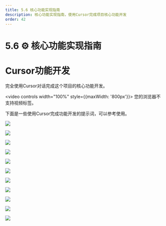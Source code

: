```yaml
---
title: 5.6 核心功能实现指南
description: 核心功能实现指南，使用Cursor完成项目核心功能开发
order: 42
---
```


# 5.6 ⚙️ 核心功能实现指南

# Cursor功能开发

完全使用Cursor对话完成这个项目的核心功能开发。

<video controls width="100%" style={{maxWidth: '800px'}}>
  <source src="https://minio.xiaofeng.show/ai-code/5.6.mp4" type="video/mp4" />
  您的浏览器不支持视频标签。
</video>

下面是一些使用Cursor完成功能开发的提示词，可以参考使用。

![](https://s.web.cafe/aimaker/images/projects/features/cursor-1.webp)

![](https://s.web.cafe/aimaker/images/projects/features/cursor-2.webp)

![](https://s.web.cafe/aimaker/images/projects/features/cursor-3.webp)

![](https://s.web.cafe/aimaker/images/projects/features/cursor-4.webp)

![](https://s.web.cafe/aimaker/images/projects/features/cursor-5.webp)

![](https://s.web.cafe/aimaker/images/projects/features/cursor-6.webp)

![](https://s.web.cafe/aimaker/images/projects/features/cursor-7.webp)

![](https://s.web.cafe/aimaker/images/projects/features/cursor-8.webp)

![](https://s.web.cafe/aimaker/images/projects/features/cursor-9.webp)

![](https://s.web.cafe/aimaker/images/projects/features/cursor-10.webp)

![](https://s.web.cafe/aimaker/images/projects/features/cursor-11.webp) 